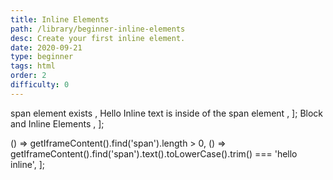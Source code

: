 ```yaml
---
title: Inline Elements
path: /library/beginner-inline-elements
desc: Create your first inline element.
date: 2020-09-21
type: beginner
tags: html
order: 2
difficulty: 0
---
```



  <Text size="small" color="#FAFAFA">
    span element exists
  </Text>,
  <Text size="small" color="#FAFAFA">
    Hello Inline text is inside of the span element
  </Text>,
];

  <Link size="small" href="https://www.w3schools.com/html/html_blocks.asp">
    Block and Inline Elements
  </Link>,
];

  () => getIframeContent().find('span').length > 0,
  () =>
    getIframeContent().find('span').text().toLowerCase().trim() ===
    'hello inline',
];

<Post>
  <CodeEditor
    tasks={tasksListData}
    help={helpListData}
    tabs={tabs}
    tests={tests}
    result={`"Hello Inline" span is displayed on the screen.`}
  />
</Post>

